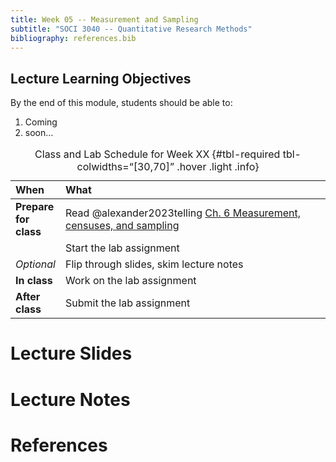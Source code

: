 ```yaml
---
title: Week 05 -- Measurement and Sampling
subtitle: "SOCI 3040 -- Quantitative Research Methods"
bibliography: references.bib
---
```


::: {.callout-tip}
## Lecture Learning Objectives

By the end of this module, students should be able to:

1. Coming
2. soon...
:::


::: {.scrollable-table}
| When                  | What                                                                                                                           |
|:----------------------|:--------------------------------------------------------------------------------------------------------------------------|
| **Prepare for class** | Read @alexander2023telling [Ch. 6 Measurement, censuses, and sampling](https://tellingstorieswithdata.com/06-farm.html) |
|                       | Start the lab assignment          | [Lecture 5 Lab](../labs/lab-week-05/index.qmd)                                                |
| *Optional*                      | Flip through slides, skim lecture notes         | [Lecture 5 Slides](../slides/slides-week-05.qmd)                                              |
| **In class**    | Work on the lab assignment        |                                                                                              |
| **After class** | Submit the lab assignment         |                                                                                              |

: Class and Lab Schedule for Week XX {#tbl-required tbl-colwidths="[30,70]" .hover .light .info}
:::

# Lecture Slides

# Lecture Notes

# References